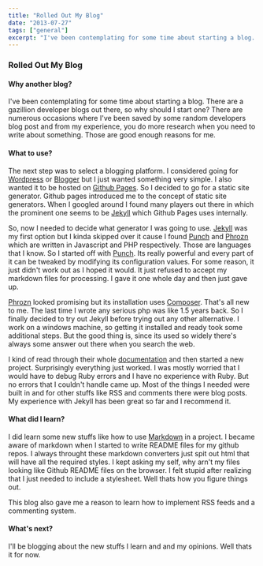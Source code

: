 ```yaml
---
title: "Rolled Out My Blog"
date: "2013-07-27"
tags: ["general"]
excerpt: "I've been contemplating for some time about starting a blog. There are a gazillion developer blogs out there, so why should I start one..."
---
```


### Rolled Out My Blog

#### Why another blog?

I've been contemplating for some time about starting a blog. There are a gazillion developer blogs out there, so why should I start one? There are numerous occasions where I've been saved by some random developers blog post and from my experience, you do more research when you need to write about something. Those are good enough reasons for me.

#### What to use?

The next step was to select a blogging platform. I considered going for [Wordpress](http://wordpress.org/) or [Blogger](http://blogger.com/) but I just wanted something very simple. I also wanted it to be hosted on [Github Pages](http://pages.github.com/). So I decided to go for a static site generator. Github pages introduced me to the concept of static site generators. When I googled around I found many players out there in which the prominent one seems to be [Jekyll](http://jekyllrb.com/) which Github Pages uses internally.

So, now I needed to decide what generator I was going to use. [Jekyll](http://jekyllrb.com/) was my first option but I kinda skipped over it cause I found [Punch](http://laktek.github.io/punch/) and [Phrozn](http://www.phrozn.info/en/) which are written in Javascript and PHP respectively. Those are languages that I know. So I started off with [Punch](http://laktek.github.io/punch/). Its really powerful and every part of it can be tweaked by modifying its configuration values. For some reason, it just didn't work out as I hoped it would. It just refused to accept my markdown files for processing. I gave it one whole day and then just gave up.

[Phrozn](http://www.phrozn.info/en/) looked promising but its installation uses [Composer](http://getcomposer.org/). That's all new to me. The last time I wrote any serious php was like 1.5 years back. So I finally decided to try out Jekyll before trying out any other alternative. I work on a windows machine, so getting it installed and ready took some additional steps. But the good thing is, since its used so widely there's always some answer out there when you search the web.

I kind of read through their whole [documentation](http://jekyllrb.com/docs/home/) and then started a new project. Surprisingly everything just worked. I was mostly worried that I would have to debug Ruby errors and I have no experience with Ruby. But no errors that I couldn't handle came up. Most of the things I needed were built in and for other stuffs like RSS and comments there were blog posts. My experience with Jekyll has been great so far and I recommend it.

#### What did I learn?

I did learn some new stuffs like how to use [Markdown](http://daringfireball.net/projects/markdown/) in a project. I became aware of markdown when I started to write README files for my github repos. I always throught these markdown converters just spit out html that will have all the required styles. I kept asking my self, why arn't my files looking like Github README files on the browser. I felt stupid after realizing that I just needed to include a stylesheet. Well thats how you figure things out.

This blog also gave me a reason to learn how to implement RSS feeds and a commenting system.

#### What's next?

I'll be blogging about the new stuffs I learn and and my opinions. Well thats it for now.